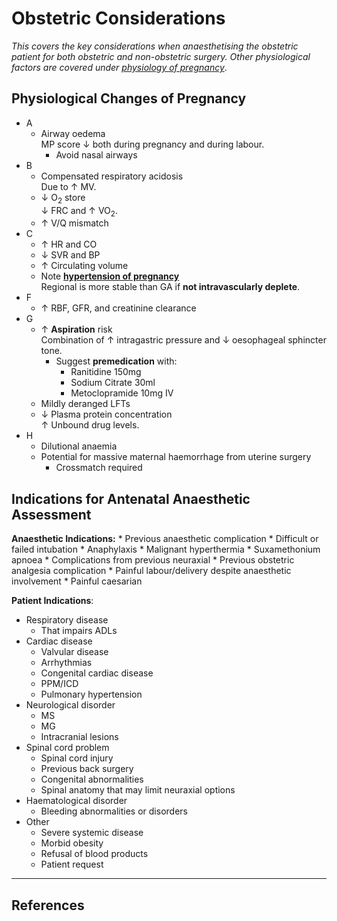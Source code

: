 # Obstetric Considerations


*This covers the key considerations when anaesthetising the obstetric patient for both obstetric and non-obstetric surgery. Other physiological factors are covered under [physiology of pregnancy](/disease/obs/preg.md#physiol)*.

## Physiological Changes of Pregnancy

* A
	* Airway oedema\
	MP score ↓ both during pregnancy and during labour.
		* Avoid nasal airways
* B
	* Compensated respiratory acidosis\
	Due to ↑ MV.
	* ↓ O~2~ store\
	↓ FRC and ↑ VO~2~.
	* ↑ V/Q mismatch
* C
	* ↑ HR and CO
	* ↓ SVR and BP
	* ↑ Circulating volume
	* Note **[hypertension of pregnancy](/disease/obs/htn.md)**\
	Regional is more stable than GA if **not intravascularly deplete**.
* F
	*  ↑ RBF, GFR, and creatinine clearance
* G
	* ↑ **Aspiration** risk\
	Combination of ↑ intragastric pressure and ↓ oesophageal sphincter tone.
		* Suggest **premedication** with:
			* Ranitidine 150mg
			* Sodium Citrate 30ml
			* Metoclopramide 10mg IV
	* Mildly deranged LFTs
	* ↓ Plasma protein concentration\
	 ↑ Unbound drug levels.
* H
	* Dilutional anaemia
	* Potential for massive maternal haemorrhage from uterine surgery
		* Crossmatch required


## Indications for Antenatal Anaesthetic Assessment

**Anaesthetic Indications:**
* Previous anaesthetic complication
	* Difficult or failed intubation
	* Anaphylaxis
	* Malignant hyperthermia
	* Suxamethonium apnoea
	* Complications from previous neuraxial
* Previous obstetric analgesia complication
	* Painful labour/delivery despite anaesthetic involvement
	* Painful caesarian


**Patient Indications**:

* Respiratory disease
	* That impairs ADLs
* Cardiac disease
	* Valvular disease
	* Arrhythmias
	* Congenital cardiac disease
	* PPM/ICD
	* Pulmonary hypertension
* Neurological disorder
	* MS
	* MG
	* Intracranial lesions
* Spinal cord problem
	* Spinal cord injury
	* Previous back surgery
	* Congenital abnormalities
	* Spinal anatomy that may limit neuraxial options
* Haematological disorder
	* Bleeding abnormalities or disorders
* Other
	* Severe systemic disease
	* Morbid obesity
	* Refusal of blood products
	* Patient request


---

## References
